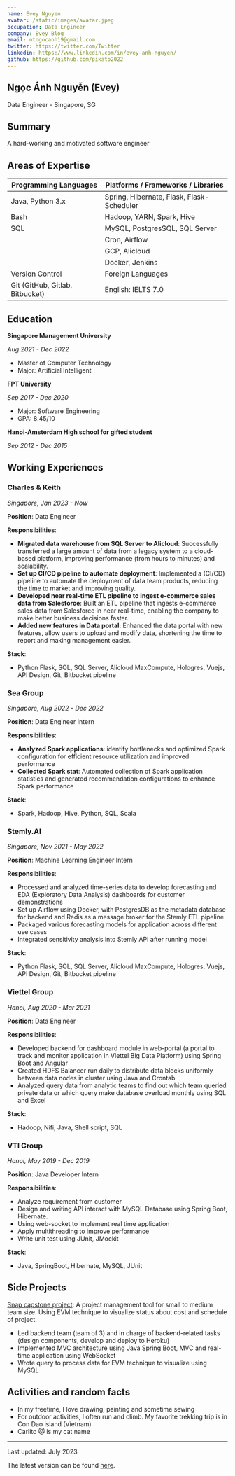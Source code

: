 ```yaml
---
name: Evey Nguyen
avatar: /static/images/avatar.jpeg
occupation: Data Engineer
company: Evey Blog
email: ntngocanh19@gmail.com
twitter: https://twitter.com/Twitter
linkedin: https://www.linkedin.com/in/evey-anh-nguyen/
github: https://github.com/pikato2022
---
```


## Ngọc Ánh Nguyễn (Evey)

Data Engineer - Singapore, SG

## Summary

A hard-working and motivated software engineer

## Areas of Expertise

| Programming Languages                                  | Platforms / Frameworks / Libraries                       |
| ------------------------------------------------------ | -------------------------------------------------------- |
| Java, Python 3.x                                       | Spring, Hibernate, Flask, Flask-Scheduler                |
| Bash                                                   | Hadoop, YARN, Spark, Hive                                |
| SQL                                                    | MySQL, PostgresSQL, SQL Server                           |
|                                                        | Cron, Airflow                                            |
|                                                        | GCP, Alicloud                                            |
|                                                        | Docker, Jenkins                                          |
| <span className="font-semibold">Version Control</span> | <span className="font-semibold">Foreign Languages</span> |
| Git (GitHub, Gitlab, Bitbucket)                        | English: IELTS 7.0                                       |

## Education

**Singapore Management University**

_Aug 2021 - Dec 2022_

- Master of Computer Technology
- Major: Artificial Intelligent

**FPT University**

_Sep 2017 - Dec 2020_

- Major: Software Engineering
- GPA: 8.45/10

**Hanoi-Amsterdam High school for gifted student**

_Sep 2012 - Dec 2015_

## Working Experiences

### Charles & Keith

_Singapore, Jan 2023 - Now_

**Position**: Data Engineer

**Responsibilities**:

- **Migrated data warehouse from SQL Server to Alicloud**: Successfully transferred a large amount of data from a legacy system to a cloud-based platform, improving performance (from hours to minutes) and scalability.
- **Set up CI/CD pipeline to automate deployment**: Implemented a (CI/CD) pipeline to automate the deployment of data team products, reducing the time to market and improving quality.
- **Developed near real-time ETL pipeline to ingest e-commerce sales data from Salesforce**: Built an ETL pipeline that ingests e-commerce sales data from Salesforce in near real-time, enabling the company to make better business decisions faster.
- **Added new features in Data portal**: Enhanced the data portal with new features, allow users to upload and modify data, shortening the time to report and making management easier.

**Stack**:

- Python Flask, SQL, SQL Server, Alicloud MaxCompute, Hologres, Vuejs, API Design, Git, Bitbucket pipeline

### Sea Group

_Singapore, Aug 2022 - Dec 2022_

**Position**: Data Engineer Intern

**Responsibilities**:

- **Analyzed Spark applications**: identify bottlenecks and optimized Spark configuration for efficient resource utilization and improved performance
- **Collected Spark stat**: Automated collection of Spark application statistics and generated recommendation configurations to enhance Spark performance

**Stack**:

- Spark, Hadoop, Hive, Python, SQL, Scala

### Stemly.AI

_Singapore, Nov 2021 - May 2022_

**Position**: Machine Learning Engineer Intern

**Responsibilities**:

- Processed and analyzed time-series data to develop forecasting and EDA (Exploratory Data Analysis) dashboards for customer demonstrations
- Set up Airflow using Docker, with PostgresDB as the metadata database for backend and Redis as a message broker for the Stemly ETL pipeline
- Packaged various forecasting models for application across different use cases
- Integrated sensitivity analysis into Stemly API after running model

**Stack**:

- Python Flask, SQL, SQL Server, Alicloud MaxCompute, Hologres, Vuejs, API Design, Git, Bitbucket pipeline

### Viettel Group

_Hanoi, Aug 2020 - Mar 2021_

**Position**: Data Engineer

**Responsibilities**:

- Developed backend for dashboard module in web-portal (a portal to track and monitor application in Viettel Big Data Platform) using Spring Boot and Angular
- Created HDFS Balancer run daily to distribute data blocks uniformly between data nodes in cluster using Java and Crontab
- Analyzed query data from analytic teams to find out which team queried private data or which query make database overload monthly using SQL and Excel

**Stack**:

- Hadoop, Nifi, Java, Shell script, SQL

### VTI Group

_Hanoi, May 2019 - Dec 2019_

**Position**: Java Developer Intern

**Responsibilities**:

- Analyze requirement from customer
- Design and writing API interact with MySQL Database using Spring Boot, Hibernate.
- Using web-socket to implement real time application
- Apply multithreading to improve performance
- Write unit test using JUnit, JMockit

**Stack**:

- Java, SpringBoot, Hibernate, MySQL, JUnit

## Side Projects

[Snap capstone project](https://gitlab.com/nguyentloc99/snap-backend): A project management tool for small to medium team size. Using EVM technique to visualize status about cost and schedule of
project.

- Led backend team (team of 3) and in charge of backend-related tasks (design components, develop and deploy to Heroku)
- Implemented MVC architecture using Java Spring Boot, MVC and real-time application using WebSocket
- Wrote query to process data for EVM technique to visualize using MySQL

## Activities and random facts

- In my freetime, I love drawing, painting and sometime sewing
- For outdoor activities, I often run and climb. My favorite trekking trip is in Con Dao island (Vietnam)
- Carlito 🐱 is my cat name

---

Last updated: July 2023

The latest version can be found [here](https://docs.google.com/document/d/1G_BI14_VsUlw_cW0Ub1BxQmulOHuKJ-B/edit).
